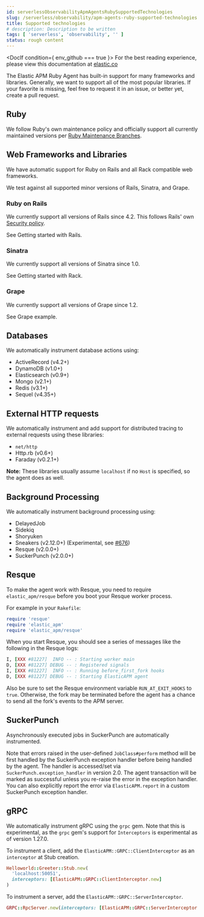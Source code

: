 ```yaml
---
id: serverlessObservabilityApmAgentsRubySupportedTechnologies
slug: /serverless/observability/apm-agents-ruby-supported-technologies
title: Supported technologies
# description: Description to be written
tags: [ 'serverless', 'observability', '' ]
status: rough content
---
```



<RoughContent />



<DocIf condition={ env_github === true }>
<DocCallOut title="Note">
For the best reading experience,
please view this documentation at [elastic.co](https://www.elastic.co/guide/en/apm/agent/ruby)
</DocCallOut>
</DocIf>

<div id="supported-technologies"></div>

The Elastic APM Ruby Agent has built-in support for many frameworks and
libraries. Generally, we want to support all of the most popular libraries. If your favorite
is missing, feel free to request it in an issue, or better yet, create a pull
request.

<div id="supported-technologies-ruby"></div>

## Ruby

We follow Ruby's own maintenance policy and officially support all currently
maintained versions per
[Ruby Maintenance Branches](https://www.ruby-lang.org/en/downloads/branches/).

<div id="supported-technologies-web"></div>

## Web Frameworks and Libraries

We have automatic support for Ruby on Rails and all Rack compatible web
frameworks.

We test against all supported minor versions of Rails, Sinatra, and Grape.

<div id="supported-technologies-rails"></div>

### Ruby on Rails

We currently support all versions of Rails since 4.2.
This follows Rails' own [Security policy](https://rubyonrails.org/security/).

See <DocLink id="serverlessObservabilityApmAgentsRubyGetStarted">Getting started with Rails</DocLink>.

<div id="supported-technologies-sinatra"></div>

### Sinatra

We currently support all versions of Sinatra since 1.0.

See <DocLink id="serverlessObservabilityApmAgentsRubyGetStarted">Getting started with Rack</DocLink>.

<div id="supported-technologies-grape"></div>

### Grape

We currently support all versions of Grape since 1.2.

See <DocLink id="serverlessObservabilityApmAgentsRubyGetStarted" section="grape-example">Grape example</DocLink>.

<div id="supported-technologies-databases"></div>

## Databases

We automatically instrument database actions using:

- ActiveRecord (v4.2+)
- DynamoDB (v1.0+)
- Elasticsearch (v0.9+)
- Mongo (v2.1+)
- Redis (v3.1+)
- Sequel (v4.35+)

<div id="supported-technologies-http"></div>

## External HTTP requests

We automatically instrument and add support for distributed tracing to external
requests using these libraries:

- `net/http`
- Http.rb (v0.6+)
- Faraday (v0.2.1+)

**Note:** These libraries usually assume `localhost` if no `Host` is specified, so the agent does as well. 

<div id="supported-technologies-backgroud-processing"></div>

## Background Processing

We automatically instrument background processing using:

- DelayedJob
- Sidekiq
- Shoryuken
- Sneakers (v2.12.0+) (Experimental, see [#676](https://github.com/elastic/apm-agent-ruby/pull/676))
- Resque (v2.0.0+)
- SuckerPunch (v2.0.0+)

<div id="supported-technologies-resque"></div>

## Resque

To make the agent work with Resque, you need to require `elastic_apm/resque` before you boot your Resque worker process.

For example in your `Rakefile`:

```ruby
require 'resque'
require 'elastic_apm'
require 'elastic_apm/resque'
```

When you start Resque, you should see a series of messages like the following in the Resque logs:

```ruby
I, [XXX #81227]  INFO -- : Starting worker main
D, [XXX #81227] DEBUG -- : Registered signals
I, [XXX #81227]  INFO -- : Running before_first_fork hooks
D, [XXX #81227] DEBUG -- : Starting ElasticAPM agent
```

Also be sure to set the Resque environment variable `RUN_AT_EXIT_HOOKS` to `true`. Otherwise, the fork may be
terminated before the agent has a chance to send all the fork's events to the APM server.

<div id="supported-technologies-sucker-punch"></div>

## SuckerPunch

Asynchronously executed jobs in SuckerPunch are automatically instrumented.

Note that errors raised in the user-defined `JobClass#perform` method will be first handled by the SuckerPunch exception
handler before being handled by the agent. The handler is accessed/set via `SuckerPunch.exception_handler` in version
2.0. The agent transaction will be marked as successful unless you re-raise the error in the exception handler.
You can also explicitly report the error via <DocLink id="serverlessObservabilityApmAgentsRubyApi" section="elasticapmreport">`ElasticAPM.report`</DocLink> in a custom SuckerPunch exception
handler.

<div id="supported-technologies-grpc"></div>

## gRPC

We automatically instrument gRPC using the `grpc` gem. Note that this is experimental, as the `grpc` gem's
support for `Interceptors` is experimental as of version 1.27.0.

To instrument a client, add the `ElasticAPM::GRPC::ClientInterceptor` as an `interceptor` at Stub creation.

```ruby
Helloworld::Greeter::Stub.new(
  'localhost:50051',
  interceptors: [ElasticAPM::GRPC::ClientInterceptor.new]
)
```

To instrument a server, add the `ElasticAPM::GRPC::ServerInterceptor`.

```ruby
GRPC::RpcServer.new(interceptors: [ElasticAPM::GRPC::ServerInterceptor.new])
```
